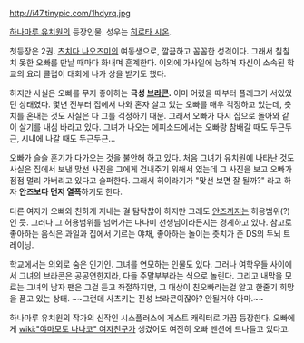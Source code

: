 http://i47.tinypic.com/1hdyrq.jpg

[[하나마루 유치원]]의 등장인물. 성우는 [[히로타 시온]].

첫등장은 2권. [[츠치다 나오즈미]]의 여동생으로, 깔끔하고 꼼꼼한 성격이다. 그래서 칠칠치 못한 오빠를 만날 때마다 화내며 훈계한다. 이외에 가사일에 능하며 자신이 소속된 학교의 요리 클럽이 대회에 나가 상을 받기도 했다.

하지만 사실은 오빠를 무지 좋아하는 '''극성 [[브라콘]].''' 이미 어렸을 때부터 플래그가 서있었던 상태였다. 몇년 전부터 집에서 나와 혼자 살고 있는 오빠를 매우 걱정하고 있는데, 츳치를 혼내는 것도 사실은 다 그를 걱정하기 때문. 그래서 오빠가 다시 집으로 돌아와 같이 살기를 내심 바라고 있다. 그녀가 나오는 에피소드에서는 오빠랑 참배갈 때도 두근두근, 시내에 나갈 때도 두근두근...

오빠가 슬슬 혼기가 다가오는 것을 불안해 하고 있다. 처음 그녀가 유치원에 나타난 것도 사실은 집에서 보낸 맞선 사진을 그에게 건내주기 위해서 였는데 그 사진을 보고 오빠가 점점 멀리 가버리고 있다고 슬퍼한다. 그래서 히이라기가 "맞선 보면 잘 될까?" 라고 하자 '''안즈보다 먼저 열폭'''하기도 한다.

다른 여자가 오빠와 친하게 지내는 걸 탐탁찮아 하지만 그래도 [[안즈]]까지는 허용범위(?)인 듯. 그러나 그 허용범위를 넘어가는 나나미 선생님이라든지는 경계하고 있다. 참고로 좋아하는 음식은 과일과 집에서 기르는 야채, 좋아하는 놀이는 츳치가 준 DS의 두뇌 트레이닝.

학교에서는 의외로 숨은 인기인. 그녀를 연모하는 인물도 있다. 그러나 여학우들 사이에서 그녀의 브라콘은 공공연한지라, 다들 주말부부라는 식으로 놀린다. 그리고 내막을 모르는 그녀의 남자 팬은 그걸 듣고 좌절하지만, 그 대상이 친오빠라는걸 알고 한줄기 희망을 품고 있는 상태. ~~그런데 사츠키는 진성 브라콘이잖아? 안될거야 아마.~~

하나마루 유치원의 작가의 신작인 시스플러스에 게스트 캐릭터로 가끔 등장한다. 오빠에게 [[wiki:"야마모토 나나코" 여자친구]]가 생겼어도 여전히 오빠 멘션에 드나들고 있다고.
